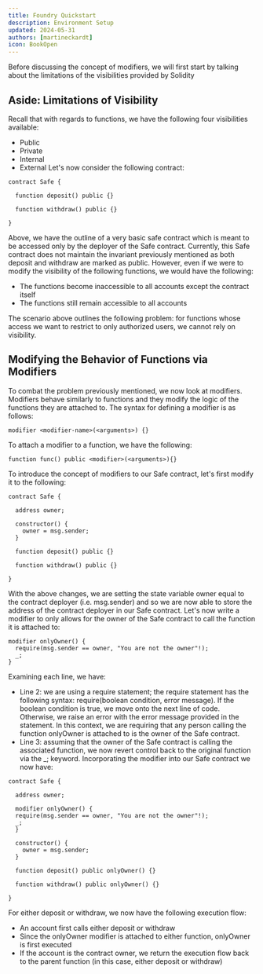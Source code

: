 ```yaml
---
title: Foundry Quickstart
description: Environment Setup
updated: 2024-05-31
authors: [martineckardt]
icon: BookOpen
---
```

Before discussing the concept of modifiers, we will first start by talking about the limitations of the visibilities provided by Solidity

## Aside: Limitations of Visibility

Recall that with regards to functions, we have the following four visibilities available:
- Public
- Private
- Internal
- External
Let's now consider the following contract:

```solidity
contract Safe {
  
  function deposit() public {}
  
  function withdraw() public {}
​
}
```
Above, we have the outline of a very basic safe contract which is meant to be accessed only by the deployer of the Safe contract. Currently, this Safe contract does not maintain the invariant previously mentioned as both deposit and withdraw are marked as public. However, even if we were to modify the visibility of the following functions, we would have the following:
- The functions become inaccessible to all accounts except the contract itself
- The functions still remain accessible to all accounts

The scenario above outlines the following problem: for functions whose access we want to restrict to only authorized users, we cannot rely on visibility.

## Modifying the Behavior of Functions via Modifiers

To combat the problem previously mentioned, we now look at modifiers. Modifiers behave similarly to functions and they modify the logic of the functions they are attached to. The syntax for defining a modifier is as follows:
```solidity
modifier <modifier-name>(<arguments>) {}
```
To attach a modifier to a function, we have the following:
```solidity
function func() public <modifier>(<arguments>){}
```
To introduce the concept of modifiers to our Safe contract, let's first modify it to the following:
```solidity
contract Safe {
  
  address owner;
  
  constructor() {
    owner = msg.sender; 
  }
  
  function deposit() public {}
  
  function withdraw() public {}
​
}
```
With the above changes, we are setting the state variable owner equal to the contract deployer (i.e. msg.sender) and so we are now able to store the address of the contract deployer in our Safe contract. Let's now write a modifier to only allows for the owner of the Safe contract to call the function it is attached to:
```solidity
modifier onlyOwner() {
  require(msg.sender == owner, "You are not the owner"!);
  _;
}
```
Examining each line, we have:
- Line 2: we are using a require statement; the require statement has the following syntax: require(boolean condition, error message). If the boolean condition is true, we move onto the next line of code. Otherwise, we raise an error with the error message provided in the statement. In this context, we are requiring that any person calling the function onlyOwner is attached to is the owner of the Safe contract.
- Line 3: assuming that the owner of the Safe contract is calling the associated function, we now revert control back to the original function via the _; keyword. 
Incorporating the modifier into our Safe contract we now have:

```solidity
contract Safe {
  
  address owner;
  
  modifier onlyOwner() {
  require(msg.sender == owner, "You are not the owner"!);
  _;
  }
  
  constructor() {
    owner = msg.sender; 
  }
  
  function deposit() public onlyOwner() {}
  
  function withdraw() public onlyOwner() {}
​
}
```
For either deposit or withdraw, we now have the following execution flow:
- An account first calls either deposit or withdraw
- Since the onlyOwner modifier is attached to either function, onlyOwner is first executed
- If the account is the contract owner, we return the execution flow back to the parent function (in this case, either deposit or withdraw)